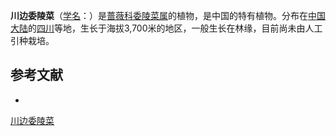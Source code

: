 {{Speciesbox
| name = 川边委陵菜
| status = 
| status_system = 
| image =
| genus = Potentilla
| species = gombalana
| authority = Hand.-Mazz.
}}

'''川边委陵菜'''（[[学名|学名]]：{{lang|la|''Potentilla gombalana''}}）是[[蔷薇科|蔷薇科]][[委陵菜属|委陵菜属]]的植物，是中国的特有植物。分布在[[中国大陆|中国大陆]]的[[四川|四川]]等地，生长于海拔3,700米的地区，一般生长在林缘，目前尚未由人工引种栽培。

== 参考文献 ==
<div class="references-small">
* {{cite web| url =http://www.bioinfo.cn/db05/KmzwSpecies.php?action=view&id=19162| title =川边委陵菜| work =《中国高等植物数据库全库》| publisher =中国科学院微生物研究所| author =昆明植物研究所| accessdate =2009-02-25| deadurl =yes| archiveurl =https://web.archive.org/web/20160305050315/http://www.bioinfo.cn/db05/KmzwSpecies.php?action=view&id=19162| archivedate =2016-03-05}}
</div>
{{Taxonbar|from=Q11055960}}

[[Category:委陵菜属|川边委陵菜]]


{{植物小作品}}